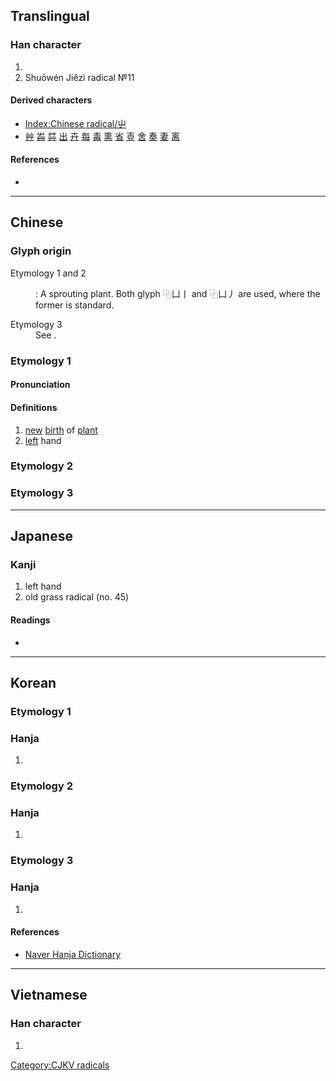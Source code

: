 {{also|𐌙|Ψ|Ѱ}}
{{character info/new}}
{{character info|0xFA3C}}
{{character info|0x2F878}}

==Translingual==
{{stroke order|type=animate}}

===Han character===
{{Han char|rn=45|rad=屮|as=00|sn=3|four=22407|canj=UL|ids=⿻凵丨(GHTK),⿻凵丿(J)}}

# {{mul-kangxi radical-def}}
# Shuōwén Jiězì radical №11

====Derived characters====
* [[Index:Chinese radical/屮]]
* [[艸]] [[芔]] [[茻]] [[出]] [[卉]] [[每]] [[毒]] [[熏]] [[省]] [[壴]] [[舍]] [[奏]] [[妻]] [[离]]

====References====
* {{Han ref|kx=0304.100|dkj=07826|dj=0603.040|hdz=21021.030|uh=5C6E|ud=23662|bh=C94B|bd=51531}}

----

==Chinese==
{{zh-forms}}
===Glyph origin===
{{Han etym}}
; Etymology 1 and 2
: {{liushu|p}}: A sprouting plant. Both glyph ⿻凵丨 and ⿻凵丿 are used, where the former is standard.
; Etymology 3
: See {{l|zh|𠂇}}.

===Etymology 1===

====Pronunciation====
{{zh-pron
|m=chè
|c=cit3
|h=pfs=chhe̍t
|mn=thiat
|w=
|mc=y
|oc=y
|ma=|ma2=
|cat=n
}}

====Definitions====
{{zh-hanzi}}

# [[new]] [[birth]] of [[plant]]
# [[left]] hand

===Etymology 2===
{{zh-see|艸|a}}

===Etymology 3===
{{Han-glyphref|⿻凵丿|&nbsp;only}}
{{zh-see|左|v}}
----

==Japanese==

===Kanji===
{{ja-kanji|grade=|rs=屮00}}

# left hand
# old grass radical (no. 45)

====Readings====
* {{ja-readings|on=[[さ]] (sa)|kun=[[ひだり]] (hidari), [[ひだりて]] (hidarite)}}

----

==Korean==

===Etymology 1===

===Hanja===
{{ko-hanja|왼손|좌}}

# {{hanja form of|좌|[[left]] [[hand]]}}

===Etymology 2===

===Hanja===
{{ko-hanja|싹나다|싹날|철}}

# {{hanja form of|철|to [[sprout]]}}

===Etymology 3===

===Hanja===
{{ko-hanja|풀|초}}

# {{hanja form of|초|old grass radical (no. 45)}}

====References====
* [http://hanja.naver.com/hanja?q=%E5%B1%AE Naver Hanja Dictionary]

----

==Vietnamese==

===Han character===
{{vi-hantu|[[triệt]]|rs=屮00}}

# {{rfdef|vi|sort=屮00}}

[[Category:CJKV radicals]]